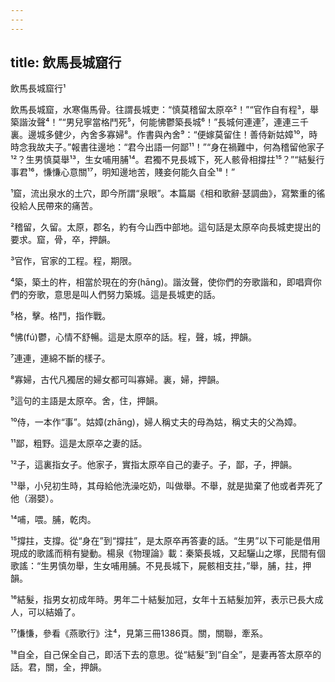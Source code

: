 ```yaml
---
---
---
```

title: 飲馬長城窟行
---




飲馬長城窟行¹

飲馬長城窟，水寒傷馬骨。往謂長城吏：“慎莫稽留太原卒²！”“官作自有程³，舉築諧汝聲⁴！”“男兒寧當格鬥死⁵，何能怫鬱築長城⁶！”長城何連連⁷，連連三千裏。邊城多健少，內舍多寡婦⁸。作書與內舍⁹：“便嫁莫留住！善侍新姑嫜¹⁰，時時念我故夫子。”報書往邊地：“君今出語一何鄙¹¹！”“身在禍難中，何為稽留他家子¹²？生男慎莫舉¹³，生女哺用脯¹⁴。君獨不見長城下，死人骸骨相撐拄¹⁵？”“結髮行事君¹⁶，慊慊心意關¹⁷，明知邊地苦，賤妾何能久自全¹⁸！”

¹窟，流出泉水的土穴，即今所謂“泉眼”。本篇屬《相和歌辭·瑟調曲》，寫繁重的徭役給人民帶來的痛苦。

²稽留，久留。太原，郡名，約有今山西中部地。這句話是太原卒向長城吏提出的要求。窟，骨，卒，押韻。

³官作，官家的工程。程，期限。

⁴築，築土的杵，相當於現在的夯(hāng)。諧汝聲，使你們的夯歌諧和，即唱齊你們的夯歌，意思是叫人們努力築城。這是長城吏的話。

⁵格，擊。格鬥，指作戰。

⁶怫(fú)鬱，心情不舒暢。這是太原卒的話。程，聲，城，押韻。

⁷連連，連綿不斷的樣子。

⁸寡婦，古代凡獨居的婦女都可叫寡婦。裏，婦，押韻。

⁹這句的主語是太原卒。舍，住，押韻。

¹⁰侍，一本作“事”。姑嫜(zhāng)，婦人稱丈夫的母為姑，稱丈夫的父為嫜。

¹¹鄙，粗野。這是太原卒之妻的話。

¹²子，這裏指女子。他家子，實指太原卒自己的妻子。子，鄙，子，押韻。

¹³舉，小兒初生時，其母給他洗澡吃奶，叫做舉。不舉，就是拋棄了他或者弄死了他（溺嬰）。

¹⁴哺，喂。脯，乾肉。

¹⁵撐拄，支撐。從“身在”到“撐拄”，是太原卒再答妻的話。“生男”以下可能是借用現成的歌謠而稍有變動。楊泉《物理論》載：秦築長城，又起驪山之塚，民間有個歌謠：“生男慎勿舉，生女哺用脯。不見長城下，屍骸相支拄，”舉，脯，拄，押韻。

¹⁶結髮，指男女初成年時。男年二十結髮加冠，女年十五結髮加笄，表示已長大成人，可以結婚了。

¹⁷慊慊，參看《燕歌行》注⁴，見第三冊1386頁。關，關聯，牽系。

¹⁸自全，自己保全自己，即活下去的意思。從“結髮”到“自全”，是妻再答太原卒的話。君，關，全，押韻。